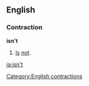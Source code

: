 ==English==
===Contraction===
'''isn't'''

#[[Is]] [[not]].

[[Category:English contractions]]

[[ja:isn't]]
